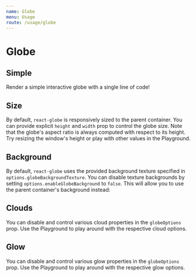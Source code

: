 ```yaml
---
name: Globe
menu: Usage
route: /usage/globe
---
```




# Globe

## Simple

Render a simple interactive globe with a single line of code!

<Playground>
  <ReactGlobe />
</Playground>

## Size

By default, `react-globe` is responsively sized to the parent container. You can provide explicit `height` and `width` prop to control the globe size.  Note that the globe's aspect ratio is always computed with respect to its height.  Try resizing the window's height or play with other values in the Playground.

<Playground>
  <ReactGlobe height="30vh" width={400} />
</Playground>

## Background

By default, `react-globe` uses the provided background texture specified in `options.globeBackgroundTexture`.  You can disable texture backgrounds by setting `options.enableGlobeBackground` to `false`.  This will allow you to use the parent container's background instead:

<Playground>
  <div
    style={{
      backgroundImage: "linear-gradient(to right, red , yellow)"
    }}
  >
    <ReactGlobe
      options={{
        enableGlobeBackground: false
      }}
    />
  </div>
</Playground>

## Clouds

You can disable and control various cloud properties in the `globeOptions` prop. Use the Playground to play around with the respective cloud options.

<Playground>
  <ReactGlobe
    options={{
      enableGlobeClouds: true,
      globeCloudsOpacity: 0.8,
    }}
  />
</Playground>

## Glow

You can disable and control various glow properties in the `globeOptions` prop.  Use the Playground to play around with the respective glow options.

<Playground>
  <ReactGlobe
    options={{
      enableGlobeGlow: true,
      globeGlowCoefficient: 0.1,
      globeGlowColor: "gold",
      globeGlowPower: 4,
      globeGlowRadiusScale: 0.5,
    }}
  />
</Playground>

